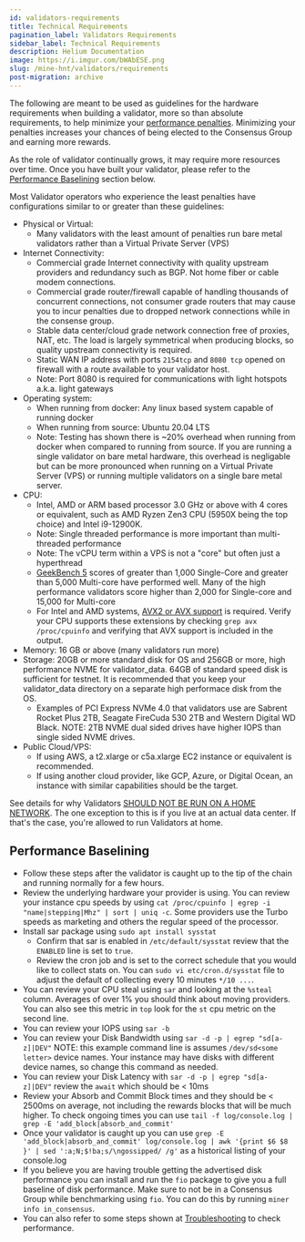 ```yaml
---
id: validators-requirements
title: Technical Requirements
pagination_label: Validators Requirements
sidebar_label: Technical Requirements
description: Helium Documentation
image: https://i.imgur.com/bWAbESE.png
slug: /mine-hnt/validators/requirements
post-migration: archive
---
```



The following are meant to be used as guidelines for the hardware requirements when building a
validator, more so than absolute requirements, to help minimize your
[performance penalties](https://docs.helium.com/mine-hnt/validators/penalties/). Minimizing your
penalties increases your chances of being elected to the Consensus Group and earning more rewards.

As the role of validator continually grows, it may require more resources over time. Once you have
built your validator, please refer to the [Performance Baselining](#performance-baselining) section
below.

Most Validator operators who experience the least penalties have configurations similar to or
greater than these guidelines:

- Physical or Virtual:
  - Many validators with the least amount of penalties run bare metal validators rather than a
    Virtual Private Server (VPS)
- Internet Connectivity:
  - Commercial grade Internet connectivity with quality upstream providers and redundancy such as
    BGP. Not home fiber or cable modem connections.
  - Commercial grade router/firewall capable of handling thousands of concurrent connections, not
    consumer grade routers that may cause you to incur penalties due to dropped network connections
    while in the consense group.
  - Stable data center/cloud grade network connection free of proxies, NAT, etc. The load is largely
    symmetrical when producing blocks, so quality upstream connectivity is required.
  - Static WAN IP address with ports `2154tcp` and `8080 tcp` opened on firewall with a route
    available to your validator host.
  - Note: Port 8080 is required for communications with light hotspots a.k.a. light gateways
- Operating system:
  - When running from docker: Any linux based system capable of running docker
  - When running from source: Ubuntu 20.04 LTS
  - Note: Testing has shown there is ~20% overhead when running from docker when compared to running
    from source. If you are running a single validator on bare metal hardware, this overhead is
    negligable but can be more pronounced when running on a Virtual Private Server (VPS) or running
    multiple validators on a single bare metal server.
- CPU:
  - Intel, AMD or ARM based processor 3.0 GHz or above with 4 cores or equivalent, such as AMD Ryzen
    Zen3 CPU (5950X being the top choice) and Intel i9-12900K.
  - Note: Single threaded performance is more important than multi-threaded performance
  - Note: The vCPU term within a VPS is not a "core" but often just a hyperthread
  - [GeekBench 5](https://www.geekbench.com/) scores of greater than 1,000 Single-Core and greater
    than 5,000 Multi-core have performed well. Many of the high performance validators score higher
    than 2,000 for Single-core and 15,000 for Multi-core
  - For Intel and AMD systems,
    [AVX2 or AVX support](https://en.wikipedia.org/wiki/Advanced_Vector_Extensions) is required.
    Verify your CPU supports these extensions by checking `grep avx /proc/cpuinfo` and verifying
    that AVX support is included in the output.
- Memory: 16 GB or above (many validators run more)
- Storage: 20GB or more standard disk for OS and 256GB or more, high performance NVME for
  validator_data. 64GB of standard speed disk is sufficient for testnet. It is recommended that you
  keep your validator_data directory on a separate high performace disk from the OS.
  - Examples of PCI Express NVMe 4.0 that validators use are Sabrent Rocket Plus 2TB, Seagate
    FireCuda 530 2TB and Western Digital WD Black. NOTE: 2TB NVME dual sided drives have higher IOPS
    than single sided NVME drives.
- Public Cloud/VPS:
  - If using AWS, a t2.xlarge or c5a.xlarge EC2 instance or equivalent is recommended.
  - If using another cloud provider, like GCP, Azure, or Digital Ocean, an instance with similar
    capabilities should be the target.

See details for why Validators
[SHOULD NOT BE RUN ON A HOME NETWORK](https://docs.helium.com/mine-hnt/validators/faqs-resources-providers/#technical).
The one exception to this is if you live at an actual data center. If that's the case, you're
allowed to run Validators at home.

## Performance Baselining

- Follow these steps after the validator is caught up to the tip of the chain and running normally
  for a few hours.
- Review the underlying hardware your provider is using. You can review your instance cpu speeds by
  using `cat /proc/cpuinfo | egrep -i "name|stepping|Mhz" | sort | uniq -c`. Some providers use the
  Turbo speeds as marketing and others the regular speed of the processor.
- Install sar package using `sudo apt install sysstat`
  - Confirm that sar is enabled in `/etc/default/sysstat` review that the `ENABLED` line is set to
    `true`.
  - Review the cron job and is set to the correct schedule that you would like to collect stats on.
    You can `sudo vi etc/cron.d/sysstat` file to adjust the default of collecting every 10 minutes
    `*/10 ...`.
- You can review your CPU steal using `sar` and looking at the `%steal` column. Averages of over 1%
  you should think about moving providers. You can also see this metric in `top` look for the `st`
  cpu metric on the second line.
- You can review your IOPS using `sar -b`
- You can review your Disk Bandwidth using `sar -d -p | egrep "sd[a-z]|DEV"` NOTE: this example
  command line is assumes `/dev/sd<some letter>` device names. Your instance may have disks with
  different device names, so change this command as needed.
- You can review your Disk Latency with `sar -d -p | egrep "sd[a-z]|DEV"` review the `await` which
  should be < 10ms
- Review your Absorb and Commit Block times and they should be < 2500ms on average, not including
  the rewards blocks that will be much higher. To check ongoing times you can use
  `tail -f log/console.log | grep -E 'add_block|absorb_and_commit'`
- Once your validator is caught up you can use
  `grep -E 'add_block|absorb_and_commit' log/console.log | awk '{print $6 $8 }' | sed ':a;N;$!ba;s/\ngossipped/ /g'`
  as a historical listing of your console.log
- If you believe you are having trouble getting the advertised disk performance you can install and
  run the `fio` package to give you a full baseline of disk performance. Make sure to not be in a
  Consensus Group while benchmarking using `fio`. You can do this by running
  `miner info in_consensus`.
- You can also refer to some steps shown at
  [Troubleshooting](https://docs.helium.com/mine-hnt/validators/troubleshooting/) to check
  performance.
